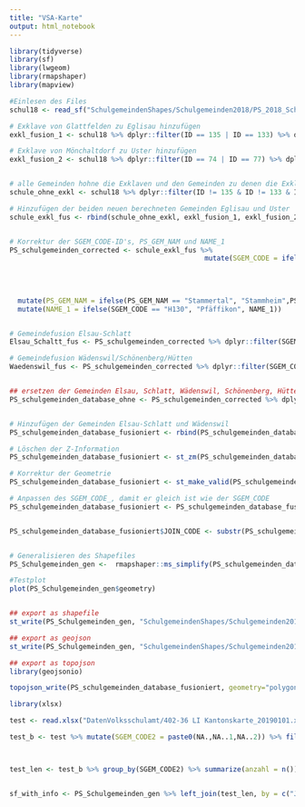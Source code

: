 ```yaml
---
title: "VSA-Karte"
output: html_notebook
---
```



```r

library(tidyverse)
library(sf)
library(lwgeom)
library(rmapshaper)
library(mapview)


```


```r

#Einlesen des Files
schul18 <- read_sf("SchulgemeindenShapes/Schulgemeinden2018/PS_2018_Schulgemeinden_gen_Sportamt.shp", crs=2056) %>% select(SGEM_CODE, PS_GEM_NAM, NAME_1, SGEM_CODE_) %>% mutate(SGEM_CODE = SGEM_CODE_) %>% st_cast("POLYGON") %>% mutate(ID = rownames(.))

```



```r

# Exklave von Glattfelden zu Eglisau hinzufügen
exkl_fusion_1 <- schul18 %>% dplyr::filter(ID == 135 | ID == 133) %>% dplyr::summarize(SGEM_CODE = "L062", PS_GEM_NAM="Eglisau", NAME_1="Bülach", SGEM_CODE_ = "L062", ID = 133)

# Exklave von Mönchaltdorf zu Uster hinzufügen
exkl_fusion_2 <- schul18 %>% dplyr::filter(ID == 74 | ID == 77) %>% dplyr::summarize(SGEM_CODE = "G100", PS_GEM_NAM="Uster", NAME_1="Uster", SGEM_CODE_ = "G100", ID = 77)


# alle Gemeinden hohne die Exklaven und den Gemeinden zu denen die Exklave hinzugefügt wurde
schule_ohne_exkl <- schul18 %>% dplyr::filter(ID != 135 & ID != 133 & ID != 74 & ID != 77 ) 

# Hinzufügen der beiden neuen berechneten Gemeinden Eglisau und Uster
schule_exkl_fus <- rbind(schule_ohne_exkl, exkl_fusion_1, exkl_fusion_2)


# Korrektur der SGEM_CODE-ID's, PS_GEM_NAM und NAME_1
PS_schulgemeinden_corrected <- schule_exkl_fus %>% 
                                                mutate(SGEM_CODE = ifelse(SGEM_CODE == "I142", "I143",
                                                                          ifelse(SGEM_CODE == "F170", "F173", 
                                                                                 ifelse(SGEM_CODE == "D032", "D033",
                                                                                        ifelse(SGEM_CODE == "K242", "K243",
                                                                                               ifelse(SGEM_CODE == "I042", "J042", SGEM_CODE)))))) %>% 
  mutate(PS_GEM_NAM = ifelse(PS_GEM_NAM == "Stammertal", "Stammheim",PS_GEM_NAM)) %>% 
  mutate(NAME_1 = ifelse(SGEM_CODE == "H130", "Pfäffikon", NAME_1))


# Gemeindefusion Elsau-Schlatt
Elsau_Schaltt_fus <- PS_schulgemeinden_corrected %>% dplyr::filter(SGEM_CODE == "I170" | SGEM_CODE== "I260") %>% dplyr::summarize(SGEM_CODE="I340", PS_GEM_NAM="Elsau-Schlatt" , NAME_1 = unique(NAME_1), SGEM_CODE_ = "I340") 

# Gemeindefusion Wädenswil/Schönenberg/Hütten
Waedenswil_fus <- PS_schulgemeinden_corrected %>% dplyr::filter(SGEM_CODE == "D120" | SGEM_CODE== "D040" | SGEM_CODE== "D100") %>% dplyr::summarize(SGEM_CODE="D123", PS_GEM_NAM="Wädenswil", NAME_1 = unique(NAME_1), SGEM_CODE_ = "D123" ) 


## ersetzen der Gemeinden Elsau, Schlatt, Wädenswil, Schönenberg, Hütten mit den neuen Schulgemeinde Elsau-Schlatt und Wädenswil
PS_schulgemeinden_database_ohne <- PS_schulgemeinden_corrected %>% dplyr::filter(SGEM_CODE != "I170" & SGEM_CODE != "I260" & SGEM_CODE != "D120" & SGEM_CODE != "D040" & SGEM_CODE != "D100" | (SGEM_CODE_ == "-999" | SGEM_CODE_ == "A08x")) %>% select(-ID)  


# Hinzufügen der Gemeinden Elsau-Schlatt und Wädenswil
PS_schulgemeinden_database_fusioniert <- rbind(PS_schulgemeinden_database_ohne, Elsau_Schaltt_fus, Waedenswil_fus)

# Löschen der Z-Information
PS_schulgemeinden_database_fusioniert <- st_zm(PS_schulgemeinden_database_fusioniert, drop = TRUE, what="ZM")

# Korrektur der Geometrie
PS_schulgemeinden_database_fusioniert <- st_make_valid(PS_schulgemeinden_database_fusioniert)

# Anpassen des SGEM_CODE_, damit er gleich ist wie der SGEM_CODE
PS_schulgemeinden_database_fusioniert <- PS_schulgemeinden_database_fusioniert %>% mutate(SGEM_CODE_ = SGEM_CODE)


PS_schulgemeinden_database_fusioniert$JOIN_CODE <- substr(PS_schulgemeinden_database_fusioniert$SGEM_CODE, 0, 3)


# Generalisieren des Shapefiles
PS_Schulgemeinden_gen <-  rmapshaper::ms_simplify(PS_schulgemeinden_database_fusioniert, keep = 0.4, keep_shapes = TRUE)

#Testplot
plot(PS_Schulgemeinden_gen$geometry)



```

```r
## export as shapefile
st_write(PS_Schulgemeinden_gen, "SchulgemeindenShapes/Schulgemeinden2019/PS_2019_Schulgemeinden_korr1.shp")

## export as geojson
st_write(PS_Schulgemeinden_gen, "SchulgemeindenShapes/Schulgemeinden2019/PS_2019_Schulgemeinden_korr1_geo.json", driver="GeoJSON")

## export as topojson
library(geojsonio)

topojson_write(PS_schulgemeinden_database_fusioniert, geometry="polygon", file="SchulgemeindenShapes/Schulgemeinden2019/PS_2019_Schulgemeinden_korr_topo.json")


```


```r

library(xlsx)

test <- read.xlsx("DatenVolksschulamt/402-36 LI Kantonskarte_20190101.xls", 1, encoding= "UTF-8")

test_b <- test %>% mutate(SGEM_CODE2 = paste0(NA.,NA..1,NA..2)) %>% filter(SGEM_CODE2 != "NANANA")



test_len <- test_b %>% group_by(SGEM_CODE2) %>% summarize(anzahl = n())


sf_with_info <- PS_Schulgemeinden_gen %>% left_join(test_len, by = c("JOIN_CODE" = "SGEM_CODE2"))

```

